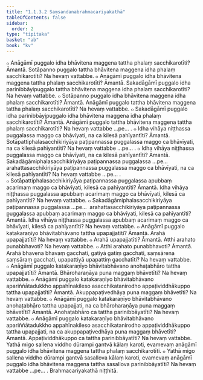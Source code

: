 ```yaml
---
title: "1.1.3.2 Saṃsandanabrahmacariyakathā"
tableOfContents: false
sidebar:
  order: 2
type: "tipitaka"
basket: "ab"
book: "kv"
---
```



<DynamicBreadcrumb />

<Division number="273" book="kv">

<Paragraph number="553" book="kv">
๐ Anāgāmī puggalo idha bhāvitena maggena tattha phalaṃ sacchikarotīti? Āmantā. Sotāpanno puggalo tattha bhāvitena maggena idha phalaṃ sacchikarotīti? Na hevaṃ vattabbe.
</Paragraph>

<Paragraph number="554" book="kv">
๐ Anāgāmī puggalo idha bhāvitena maggena tattha phalaṃ sacchikarotīti? Āmantā. Sakadāgāmī puggalo idha parinibbāyipuggalo tattha bhāvitena maggena idha phalaṃ sacchikarotīti? Na hevaṃ vattabbe.
</Paragraph>

<Paragraph number="555" book="kv">
๐ Sotāpanno puggalo idha bhāvitena maggena idha phalaṃ sacchikarotīti? Āmantā. Anāgāmī puggalo tattha bhāvitena maggena tattha phalaṃ sacchikarotīti? Na hevaṃ vattabbe.
</Paragraph>

<Paragraph number="556" book="kv">
๐ Sakadāgāmī puggalo idha parinibbāyipuggalo idha bhāvitena maggena idha phalaṃ sacchikarotīti? Āmantā. Anāgāmī puggalo tattha bhāvitena maggena tattha phalaṃ sacchikarotīti? Na hevaṃ vattabbe …pe… .
</Paragraph>

<Paragraph number="557" book="kv">
๐ Idha vihāya niṭṭhassa puggalassa maggo ca bhāvīyati, na ca kilesā pahīyantīti? Āmantā. Sotāpattiphalasacchikiriyāya paṭipannassa puggalassa maggo ca bhāvīyati, na ca kilesā pahīyantīti? Na hevaṃ vattabbe …pe… .
</Paragraph>

<Paragraph number="558" book="kv">
๐ Idha vihāya niṭṭhassa puggalassa maggo ca bhāvīyati, na ca kilesā pahīyantīti? Āmantā. Sakadāgāmiphalasacchikiriyāya paṭipannassa puggalassa …pe…  arahattasacchikiriyāya paṭipannassa puggalassa maggo ca bhāvīyati, na ca kilesā pahīyantīti? Na hevaṃ vattabbe …pe… .
</Paragraph>

<Paragraph number="559" book="kv">
๐ Sotāpattiphalasacchikiriyāya paṭipannassa puggalassa apubbaṃ acarimaṃ maggo ca bhāvīyati, kilesā ca pahīyantīti? Āmantā. Idha vihāya niṭṭhassa puggalassa apubbaṃ acarimaṃ maggo ca bhāvīyati, kilesā ca pahīyantīti? Na hevaṃ vattabbe.
</Paragraph>

<Paragraph number="560" book="kv">
๐ Sakadāgāmiphalasacchikiriyāya paṭipannassa puggalassa …pe…  arahattasacchikiriyāya paṭipannassa puggalassa apubbaṃ acarimaṃ maggo ca bhāvīyati, kilesā ca pahīyantīti? Āmantā. Idha vihāya niṭṭhassa puggalassa apubbaṃ acarimaṃ maggo ca bhāvīyati, kilesā ca pahīyantīti? Na hevaṃ vattabbe.
</Paragraph>

<Paragraph number="561" book="kv">
๐ Anāgāmī puggalo katakaraṇīyo bhāvitabhāvano tattha upapajjatīti? Āmantā. Arahā upapajjatīti? Na hevaṃ vattabbe.
</Paragraph>

<Paragraph number="562" book="kv">
๐ Arahā upapajjatīti? Āmantā. Atthi arahato punabbhavoti? Na hevaṃ vattabbe.
</Paragraph>

<Paragraph number="563" book="kv">
๐ Atthi arahato punabbhavoti? Āmantā. Arahā bhavena bhavaṃ gacchati, gatiyā gatiṃ gacchati, saṃsārena saṃsāraṃ gacchati, upapattiyā upapattiṃ gacchatīti? Na hevaṃ vattabbe.
</Paragraph>

<Paragraph number="564" book="kv">
๐ Anāgāmī puggalo katakaraṇīyo bhāvitabhāvano anohaṭabhāro tattha upapajjatīti? Āmantā. Bhāroharaṇāya puna maggaṃ bhāvetīti? Na hevaṃ vattabbe.
</Paragraph>

<Paragraph number="565" book="kv">
๐ Anāgāmī puggalo katakaraṇīyo bhāvitabhāvano apariññātadukkho appahīnakileso asacchikatanirodho appaṭividdhākuppo tattha upapajjatīti? Āmantā. Akuppapaṭivedhāya puna maggaṃ bhāvetīti? Na hevaṃ vattabbe.
</Paragraph>

<Paragraph number="566" book="kv">
๐ Anāgāmī puggalo katakaraṇīyo bhāvitabhāvano anohaṭabhāro tattha upapajjati, na ca bhāroharaṇāya puna maggaṃ bhāvetīti? Āmantā. Anohaṭabhāro ca tattha parinibbāyatīti? Na hevaṃ vattabbe.
</Paragraph>

<Paragraph number="567" book="kv">
๐ Anāgāmī puggalo katakaraṇīyo bhāvitabhāvano apariññātadukkho appahīnakileso asacchikatanirodho appaṭividdhākuppo tattha upapajjati, na ca akuppapaṭivedhāya puna maggaṃ bhāvetīti? Āmantā. Appaṭividdhākuppo ca tattha parinibbāyatīti? Na hevaṃ vattabbe. Yathā migo sallena viddho dūrampi gantvā kālaṃ karoti, evamevaṃ anāgāmī puggalo idha bhāvitena maggena tattha phalaṃ sacchikarotīti.
</Paragraph>

<Paragraph number="568" book="kv">
๐ Yathā migo sallena viddho dūrampi gantvā sasallova kālaṃ karoti, evamevaṃ anāgāmī puggalo idha bhāvitena maggena tattha sasallova parinibbāyatīti? Na hevaṃ vattabbe …pe… .

</Paragraph>
</Division>

<Paragraph number="569" type="center" book="kv">
Brahmacariyakathā niṭṭhitā.
</Paragraph>
